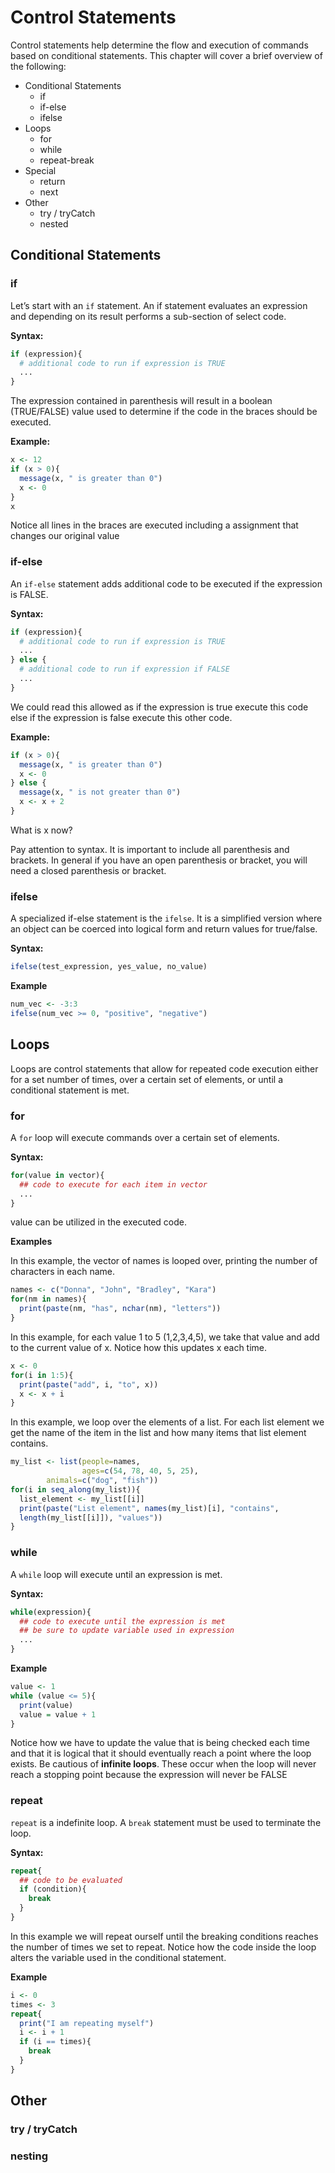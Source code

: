 # Control Statements

Control statements help determine the flow and execution of commands based on
conditional statements. This chapter will cover a brief overview of the
following:

- Conditional Statements
  * if
  * if-else
  * ifelse

- Loops
  * for
  * while
  * repeat-break

- Special
  * return
  * next

- Other
  * try / tryCatch
  * nested 

## Conditional Statements

### if 

Let's start with an `if` statement. An if statement evaluates an expression and
depending on its result performs a sub-section of select code.

**Syntax:**

```r
if (expression){
  # additional code to run if expression is TRUE
  ...
}
```
The expression contained in parenthesis will result in a boolean (TRUE/FALSE)
value used to determine if the code in the braces should be executed. 

**Example:**

```r
x <- 12
if (x > 0){
  message(x, " is greater than 0")
  x <- 0
}
x
```

::: {.callout-tip}
Notice all lines in the braces are executed including a assignment that changes
our original value
:::

### if-else

An `if-else` statement adds additional code to be executed if the expression is
FALSE.

**Syntax:**

```r
if (expression){
  # additional code to run if expression is TRUE
  ...
} else {
  # additional code to run if expression if FALSE
  ...
}
```
We could read this allowed as if the expression is true execute this code else
if the expression is false execute this other code.

**Example:**

```r
if (x > 0){
  message(x, " is greater than 0")
  x <- 0
} else {
  message(x, " is not greater than 0")
  x <- x + 2
}
```

What is x now?

::: {.callout-important}
Pay attention to syntax. It is important to include all parenthesis and
brackets. In general if you have an open parenthesis or bracket, you will need a
closed parenthesis or bracket.
:::

### ifelse

A specialized if-else statement is the `ifelse`. It is a simplified version
where an object can be coerced into logical form and return values for
true/false.

**Syntax:**

```r
ifelse(test_expression, yes_value, no_value)
```

**Example**

```r
num_vec <- -3:3
ifelse(num_vec >= 0, "positive", "negative")
```

## Loops

Loops are control statements that allow for repeated code execution either for a
set number of times, over a certain set of elements, or until a conditional
statement is met.

### for

A `for` loop will execute commands over a certain set of elements.

**Syntax:**

```r
for(value in vector){
  ## code to execute for each item in vector
  ...
}
```
value can be utilized in the executed code.

**Examples**

In this example, the vector of names is looped over, printing the number of
characters in each name.

```r
names <- c("Donna", "John", "Bradley", "Kara")
for(nm in names){
  print(paste(nm, "has", nchar(nm), "letters"))
}
```
In this example, for each value 1 to 5 (1,2,3,4,5), we take that value and add
to the current value of x. Notice how this updates x each time.

```r
x <- 0
for(i in 1:5){
  print(paste("add", i, "to", x))
  x <- x + i
}
```
In this example, we loop over the elements of a list. For each list element we
get the name of the item in the list and how many items that list element contains.

```r
my_list <- list(people=names,
                ages=c(54, 78, 40, 5, 25),
		animals=c("dog", "fish"))
for(i in seq_along(my_list)){
  list_element <- my_list[[i]]
  print(paste("List element", names(my_list)[i], "contains",
  length(my_list[[i]]), "values"))
}
```
### while

A `while` loop will execute until an expression is met.

**Syntax:**

```r
while(expression){
  ## code to execute until the expression is met
  ## be sure to update variable used in expression
  ...
}
```

**Example**
```r
value <- 1
while (value <= 5){
  print(value)
  value = value + 1
}
```
::: {.callout-important}
Notice how we have to update the value that is being checked each time and that
it is logical that it should eventually reach a point where the loop exists. Be
cautious of **infinite loops**. These occur when the loop will never reach a
stopping point because the expression will never be FALSE
:::

### repeat

`repeat` is a indefinite loop. A `break` statement must be used to terminate the
loop.

**Syntax:**

```r
repeat{
  ## code to be evaluated
  if (condition){
    break
  }
}	
```
In this example we will repeat ourself until the breaking conditions reaches the
number of times we set to repeat. Notice how the code inside the loop alters the
variable used in the conditional statement. 

**Example**
```r
i <- 0
times <- 3
repeat{
  print("I am repeating myself")
  i <- i + 1
  if (i == times){
    break
  }
}
```

## Other

### try / tryCatch

### nesting
